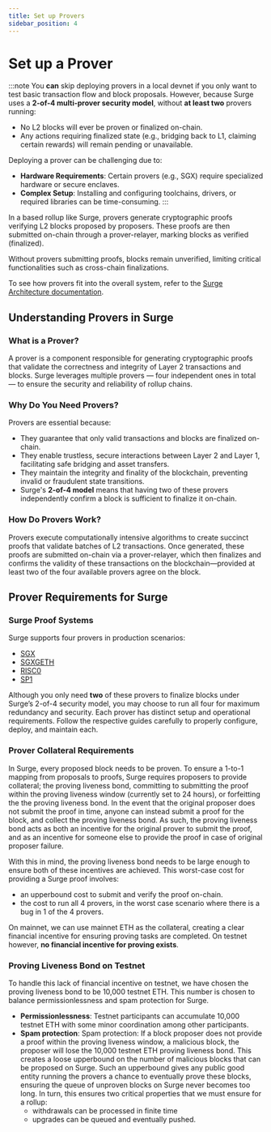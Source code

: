 ```yaml
---
title: Set up Provers
sidebar_position: 4
---
```


# Set up a Prover

:::note
You **can** skip deploying provers in a local devnet if you only want to test basic transaction flow and block proposals. However, because Surge uses a **2-of-4 multi-prover security model**, without **at least two** provers running:
- No L2 blocks will ever be proven or finalized on-chain.
- Any actions requiring finalized state (e.g., bridging back to L1, claiming certain rewards) will remain pending or unavailable.

Deploying a prover can be challenging due to:
- **Hardware Requirements**: Certain provers (e.g., SGX) require specialized hardware or secure enclaves.
- **Complex Setup**: Installing and configuring toolchains, drivers, or required libraries can be time-consuming.
:::

In a based rollup like Surge, provers generate cryptographic proofs verifying L2 blocks proposed by proposers. These proofs are then submitted on-chain through a prover-relayer, marking blocks as verified (finalized).

Without provers submitting proofs, blocks remain unverified, limiting critical functionalities such as cross-chain finalizations.

To see how provers fit into the overall system, refer to the [Surge Architecture documentation](/docs/about/architecture).

## Understanding Provers in Surge

### What is a Prover?
A prover is a component responsible for generating cryptographic proofs that validate the correctness and integrity of Layer 2 transactions and blocks. Surge leverages multiple provers — four independent ones in total — to ensure the security and reliability of rollup chains.

### Why Do You Need Provers?
Provers are essential because:
- They guarantee that only valid transactions and blocks are finalized on-chain.
- They enable trustless, secure interactions between Layer 2 and Layer 1, facilitating safe bridging and asset transfers.
- They maintain the integrity and finality of the blockchain, preventing invalid or fraudulent state transitions.
- Surge's **2-of-4 model** means that having two of these provers independently confirm a block is sufficient to finalize it on-chain.

### How Do Provers Work?
Provers execute computationally intensive algorithms to create succinct proofs that validate batches of L2 transactions. Once generated, these proofs are submitted on-chain via a prover-relayer, which then finalizes and confirms the validity of these transactions on the blockchain—provided at least two of the four available provers agree on the block.

## Prover Requirements for Surge

### Surge Proof Systems

Surge supports four provers in production scenarios:

- [SGX](sgx-prover.mdx)
- [SGXGETH](sgx-prover.mdx)
- [RISC0](sp1-and-risc0-provers.mdx)
- [SP1](sp1-and-risc0-provers.mdx)

Although you only need **two** of these provers to finalize blocks under Surge’s 2-of-4 security model, you may choose to run all four for maximum redundancy and security. Each prover has distinct setup and operational requirements. Follow the respective guides carefully to properly configure, deploy, and maintain each.


### Prover Collateral Requirements

In Surge, every proposed block needs to be proven. To ensure a 1-to-1 mapping from proposals to proofs, Surge requires proposers to provide collateral; the proving liveness bond, committing to submitting the proof within the proving liveness window (currently set to 24 hours), or forfeitting the the proving liveness bond. In the event that the original proposer does not submit the proof in time, anyone can instead submit a proof for the block, and collect the proving liveness bond. As such, the proving liveness bond acts as both an incentive for the original prover to submit the proof, and as an incentive for someone else to provide the proof in case of original proposer failure.

With this in mind, the proving liveness bond needs to be large enough to ensure both of these incentives are achieved. 
This worst-case cost for providing a Surge proof involves:

- an upperbound cost to submit and verify the proof on-chain.
- the cost to run all 4 provers, in the worst case scenario where there is a bug in 1 of the 4 provers.

On mainnet, we can use mainnet ETH as the collateral, creating a clear financial incentive for ensuring proving tasks are completed.
On testnet however, **no financial incentive for proving exists**.


### Proving Liveness Bond on Testnet

To handle this lack of financial incentive on testnet, we have chosen the proving liveness bond to be 10,000 testnet ETH. This number is chosen to balance permissionlessness and spam protection for Surge.

- **Permissionlessness**: Testnet participants can accumulate 10,000 testnet ETH with some minor coordination among other participants.
- **Spam protection**: Spam protection: If a block proposer does not provide a proof within the proving liveness window, a malicious block, the proposer will lose the 10,000 testnet ETH proving liveness bond. This creates a loose upperbound on the number of malicious blocks that can be proposed on Surge. Such an upperbound gives any public good entity running the provers a chance to eventually prove these blocks, ensuring the queue of unproven blocks on Surge never becomes too long. In turn, this ensures two critical properties that we must ensure for a rollup:
    - withdrawals can be processed in finite time
    - upgrades can be queued and eventually pushed.
